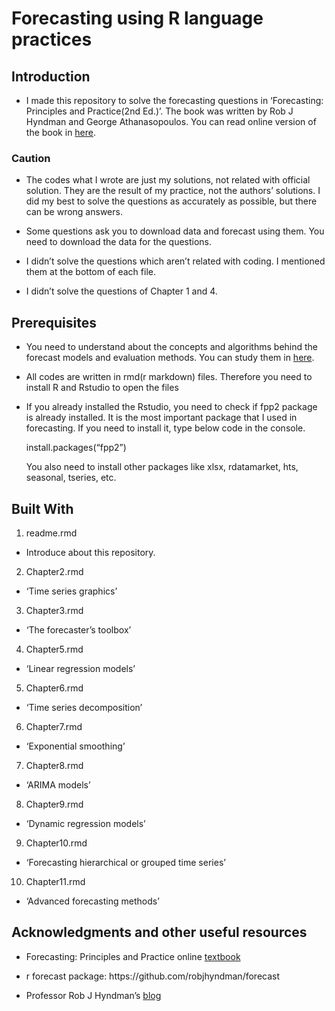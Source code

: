 # Forecasting using R language practices

## Introduction

- I made this repository to solve the forecasting questions in 'Forecasting: Principles and Practice(2nd Ed.)'. The book was written by Rob J Hyndman and George Athanasopoulos. You can read online version of the book in [here](https://otexts.org/fpp2/).

### Caution

- The codes what I wrote are just my solutions, not related with official solution. They are the result of my practice, not the authors' solutions. I did my best to solve the questions as accurately as possible, but there can be wrong answers.

- Some questions ask you to download data and forecast using them. You need to download the data for the questions.

- I didn't solve the questions which aren't related with coding. I mentioned them at the bottom of each file. 

- I didn't solve the questions of Chapter 1 and 4.

## Prerequisites

- You need to understand about the concepts and algorithms behind the forecast models and evaluation methods. You can study them in [here](https://otexts.org/fpp2/).

- All codes are written in rmd(r markdown) files. Therefore you need to install R and Rstudio to open the files

- If you already installed the Rstudio, you need to check if fpp2 package is already installed. It is the most important package that I used in forecasting. If you need to install it, type below code in the console.

  install.packages("fpp2")
  
  You also need to install other packages like xlsx, rdatamarket, hts, seasonal, tseries, etc.
  
## Built With

1) readme.rmd
 - Introduce about this repository.

2) Chapter2.rmd
 - 'Time series graphics'

3) Chapter3.rmd
 - 'The forecaster's toolbox'
 
4) Chapter5.rmd
 - 'Linear regression models'
 
5) Chapter6.rmd
 - 'Time series decomposition'
 
6) Chapter7.rmd
 - 'Exponential smoothing'
 
7) Chapter8.rmd
 - 'ARIMA models'
 
8) Chapter9.rmd
 - 'Dynamic regression models'
 
9) Chapter10.rmd
 - 'Forecasting hierarchical or grouped time series'
 
10) Chapter11.rmd
 - 'Advanced forecasting methods'

## Acknowledgments and other useful resources

- Forecasting: Principles and Practice online [textbook]( https://otexts.org/fpp2/)

- r forecast package: https://github.com/robjhyndman/forecast

- Professor Rob J Hyndman's [blog](https://robjhyndman.com/)